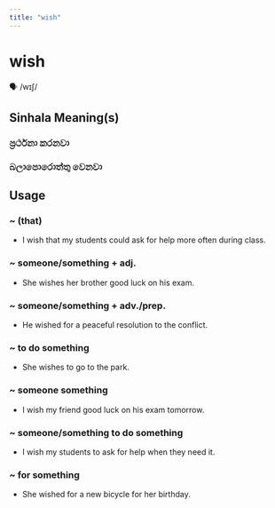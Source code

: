 ```yaml
---
title: "wish"
---
```


# wish

🗣️ /wɪʃ/

## Sinhala Meaning(s)

### ප්‍රර්ථනා කරනවා
### බලාපොරොත්තු වෙනවා

## Usage

### ~ (that)

- I wish that my students could ask for help more often during class.


### ~ someone/something + adj.

- She wishes her brother good luck on his exam.


### ~ someone/something + adv./prep.

- He wished for a peaceful resolution to the conflict.


### ~ to do something

- She wishes to go to the park.


### ~ someone something

- I wish my friend good luck on his exam tomorrow.


### ~ someone/something to do something

- I wish my students to ask for help when they need it.


### ~ for something

- She wished for a new bicycle for her birthday. 

